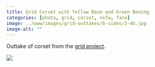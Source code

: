 ```yaml
---
title: Grid Corset with Yellow Base and Green Boning
categories: [photo, grid, corset, nsfw, face]
image: ../www/images/grid-outtakes/b-sides/3-4b.jpg
image-alt: ""
---
```


Outtake of corset from the [grid project](/posts/2025-01-27_grid-project.html).

![](../www/images/grid-outtakes/b-sides/3-4b.jpg)

